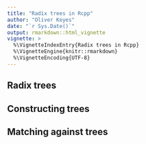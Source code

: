 ```yaml
---
title: "Radix trees in Rcpp"
author: "Oliver Keyes"
date: "`r Sys.Date()`"
output: rmarkdown::html_vignette
vignette: >
  %\VignetteIndexEntry{Radix trees in Rcpp}
  %\VignetteEngine{knitr::rmarkdown}
  %\VignetteEncoding{UTF-8}
---
```


## Radix trees

## Constructing trees

## Matching against trees